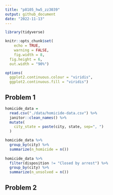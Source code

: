 ```yaml
---
title: "p8105_hw5_zz3039"
output: github_document
date: "2022-11-13"
---
```


```r
library(tidyverse)

knitr::opts_chunk$set(
	echo = TRUE,
	warning = FALSE,
	fig.width = 8, 
  fig.height = 6,
  out.width = "90%")

options(
  ggplot2.continuous.colour = "viridis",
  ggplot2.continuous.fill = "viridis")
```


## Problem 1

```r
homicide_data = 
  read.csv("./data/homicide-data.csv") %>% 
  janitor::clean_names() %>% 
  mutate(
    city_state = paste(city, state, sep=", ")
  )

homicide_data %>% 
  group_by(city) %>% 
  summarize(n_homicide = n())
  
homicide_data %>% 
  filter(disposition != "Closed by arrest") %>% 
  group_by(city) %>% 
  summarize(n_unsolved = n())
```



## Problem 2